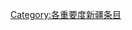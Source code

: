 {{catmore1|[[Wikipedia:新疆专题|Wikipedia:新疆专题]]}}
{{Articles by Importance| topic=新疆| importance= }}
{{emptycat}}

[[Category:各重要度新疆条目|Category:各重要度新疆条目]]